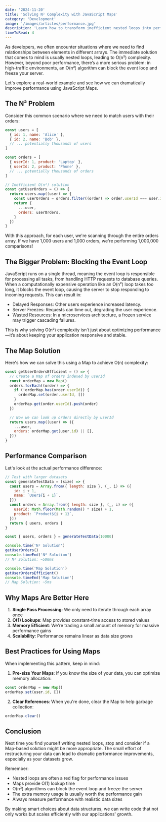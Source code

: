 ```yaml
---
date: '2024-11-20'
title: 'Solving N² Complexity with JavaScript Maps'
category: 'Development'
image: '/images/articles/performance.jpg'
description: 'Learn how to transform inefficient nested loops into performant solutions using JavaScript Maps.'
timeToRead: 4
---
```


As developers, we often encounter situations where we need to find relationships between elements in different arrays. The immediate solution that comes to mind is usually nested loops, leading to O(n²) complexity. 
However, beyond poor performance, there’s a more serious problem: in high-traffic environments, an O(n²) algorithm can block the event loop and freeze your server. 

Let's explore a real-world example and see how we can dramatically improve performance using JavaScript Maps.

## The N² Problem

Consider this common scenario where we need to match users with their orders:

```javascript
const users = [
  { id: 1, name: 'Alice' },
  { id: 2, name: 'Bob' },
  // ... potentially thousands of users
]

const orders = [
  { userId: 1, product: 'Laptop' },
  { userId: 2, product: 'Phone' },
  // ... potentially thousands of orders
]

// Inefficient O(n²) solution
const getUserOrders = () => {
  return users.map((user) => {
    const userOrders = orders.filter((order) => order.userId === user.id)
    return {
      ...user,
      orders: userOrders,
    }
  })
}
```

With this approach, for each user, we're scanning through the entire orders array. If we have 1,000 users and 1,000 orders, we're performing 1,000,000 comparisons!

## The Bigger Problem: Blocking the Event Loop

JavaScript runs on a single thread, meaning the event loop is responsible for processing all tasks, from handling HTTP requests to database queries. When a computationally expensive operation like an O(n²) loop takes too long, it blocks the event loop, causing the server to stop responding to incoming requests. This can result in:
- Delayed Responses: Other users experience increased latency.
- Server Freezes: Requests can time out, degrading the user experience.
- Wasted Resources: In a microservices architecture, a frozen service may trigger cascading failures.

This is why solving O(n²) complexity isn’t just about optimizing performance—it’s about keeping your application responsive and stable.

## The Map Solution

Here's how we can solve this using a Map to achieve O(n) complexity:

```javascript
const getUserOrdersEfficient = () => {
  // Create a Map of orders indexed by userId
  const orderMap = new Map()
  orders.forEach((order) => {
    if (!orderMap.has(order.userId)) {
      orderMap.set(order.userId, [])
    }
    orderMap.get(order.userId).push(order)
  })

  // Now we can look up orders directly by userId
  return users.map((user) => ({
    ...user,
    orders: orderMap.get(user.id) || [],
  }))
}
```

## Performance Comparison

Let's look at the actual performance difference:

```javascript
// Test with larger datasets
const generateTestData = (size) => {
  const users = Array.from({ length: size }, (_, i) => ({
    id: i + 1,
    name: `User${i + 1}`,
  }))
  const orders = Array.from({ length: size }, (_, i) => ({
    userId: Math.floor(Math.random() * size) + 1,
    product: `Product${i + 1}`,
  }))
  return { users, orders }
}

const { users, orders } = generateTestData(10000)

console.time('N² Solution')
getUserOrders()
console.timeEnd('N² Solution')
// N² Solution: ~500ms

console.time('Map Solution')
getUserOrdersEfficient()
console.timeEnd('Map Solution')
// Map Solution: ~5ms
```

## Why Maps Are Better Here

1. **Single Pass Processing**: We only need to iterate through each array once
2. **O(1) Lookups**: Map provides constant-time access to stored values
3. **Memory Efficient**: We're trading a small amount of memory for massive performance gains
4. **Scalability**: Performance remains linear as data size grows

## Best Practices for Using Maps

When implementing this pattern, keep in mind:

1. **Pre-size Your Maps**: If you know the size of your data, you can optimize memory allocation:

```javascript
const orderMap = new Map()
orderMap.set(user.id, [])
```

2. **Clear References**: When you're done, clear the Map to help garbage collection:

```javascript
orderMap.clear()
```

## Conclusion

Next time you find yourself writing nested loops, stop and consider if a Map-based solution might be more appropriate. The small effort of restructuring your data can lead to dramatic performance improvements, especially as your datasets grow.

Remember:

- Nested loops are often a red flag for performance issues
- Maps provide O(1) lookup time
- O(n²) algorithms can block the event loop and freeze the server
- The extra memory usage is usually worth the performance gain
- Always measure performance with realistic data sizes

By making smart choices about data structures, we can write code that not only works but scales efficiently with our applications' growth.
